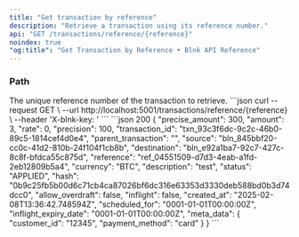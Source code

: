 ```yaml
---
title: "Get transaction by reference"
description: "Retrieve a transaction using its reference number."
api: "GET /transactions/reference/{reference}"
noindex: true
"og:title": "Get Transaction by Reference • Blnk API Reference"
---
```




<Key />

### Path
<ParamField path="reference" type="string" required>
  The unique reference number of the transaction to retrieve.
</ParamField>

<RequestExample>
```json
curl --request GET \
  --url http://localhost:5001/transactions/reference/{reference} \
  --header 'X-blnk-key: <api-key>'
```
</RequestExample>

<ResponseExample>
```json 200
{
    "precise_amount": 300,
    "amount": 3,
    "rate": 0,
    "precision": 100,
    "transaction_id": "txn_93c3f6dc-9c2c-46b0-89c5-1814cef4d0e4",
    "parent_transaction": "",
    "source": "bln_845bbf20-cc0c-41d2-810b-24f104f1cb8b",
    "destination": "bln_e92a1ba7-92c7-427c-8c8f-bfdca55c875d",
    "reference": "ref_04551509-d7d3-4eab-a1fd-2eb12809b5a4",
    "currency": "BTC",
    "description": "test",
    "status": "APPLIED",
    "hash": "0b9c25fb5b00d6c71cb4ca87026bf6dc316e63353d3330deb588bd0b3d74dcc0",
    "allow_overdraft": false,
    "inflight": false,
    "created_at": "2025-02-08T13:36:42.748594Z",
    "scheduled_for": "0001-01-01T00:00:00Z",
    "inflight_expiry_date": "0001-01-01T00:00:00Z",
    "meta_data": {
        "customer_id": "12345",
        "payment_method": "card"
    }
}
```
</ResponseExample>

<NeedHelp />
